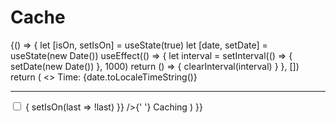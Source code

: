 

<Meta title="MDX/Cache" />

# Cache

<!-- add a plugin description -->

<Canvas>
  <Story name="Cache">
    {() => {
      let [isOn, setIsOn] = useState(true)
      let [date, setDate] = useState(new Date())
      useEffect(() => {
        let interval = setInterval(() => {
          setDate(new Date())
        }, 1000)
        return () => {
          clearInterval(interval)
        }
      }, [])
      return (
        <>
          <Cache disabled={isOn}>Time: {date.toLocaleTimeString()}</Cache>
          <hr />
          <label className="yobta-menu-item">
            <input
              type="checkbox"
              value={isOn}
              className="yobta-switch"
              onClick={() => {
                setIsOn(last => !last)
              }}
            />{' '}
            Caching
          </label>
        </>
      )
    }}
  </Story>
</Canvas>

